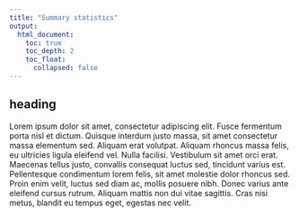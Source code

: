 ```yaml
---
title: "Summary statistics"
output:
  html_document:
    toc: true
    toc_depth: 2
    toc_float: 
      collapsed: false
---
```


## heading

Lorem ipsum dolor sit amet, consectetur adipiscing elit. Fusce fermentum porta nisl et dictum. Quisque interdum justo massa, sit amet consectetur massa elementum sed. Aliquam erat volutpat. Aliquam rhoncus massa felis, eu ultricies ligula eleifend vel. Nulla facilisi. Vestibulum sit amet orci erat. Maecenas tellus justo, convallis consequat luctus sed, tincidunt varius est. Pellentesque condimentum lorem felis, sit amet molestie dolor rhoncus sed. Proin enim velit, luctus sed diam ac, mollis posuere nibh. Donec varius ante eleifend cursus rutrum. Aliquam mattis non dui vitae sagittis. Cras nisi metus, blandit eu tempus eget, egestas nec velit.